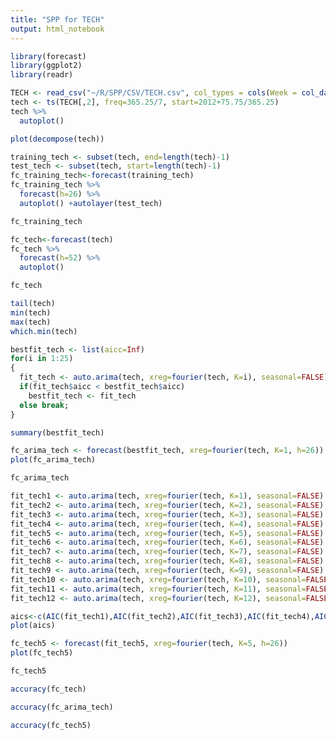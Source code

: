 ```yaml
---
title: "SPP for TECH"
output: html_notebook
---
```


```r
library(forecast)
library(ggplot2)
library(readr)
```

```r
TECH <- read_csv("~/R/SPP/CSV/TECH.csv", col_types = cols(Week = col_date(format = "%Y-%m-%d")))
tech <- ts(TECH[,2], freq=365.25/7, start=2012+75.75/365.25)
tech %>%
  autoplot()
```

```r
plot(decompose(tech))
```

```r
training_tech <- subset(tech, end=length(tech)-1)
test_tech <- subset(tech, start=length(tech)-1)
fc_training_tech<-forecast(training_tech)
fc_training_tech %>%
  forecast(h=26) %>%
  autoplot() +autolayer(test_tech)
```

```r
fc_training_tech
```

```r
fc_tech<-forecast(tech)
fc_tech %>%
  forecast(h=52) %>%
  autoplot()
```

```r
fc_tech
```

```r
tail(tech)
min(tech)
max(tech)
which.min(tech)
```

```r
bestfit_tech <- list(aicc=Inf)
for(i in 1:25)
{
  fit_tech <- auto.arima(tech, xreg=fourier(tech, K=i), seasonal=FALSE)
  if(fit_tech$aicc < bestfit_tech$aicc)
    bestfit_tech <- fit_tech
  else break;
}
```

```r
summary(bestfit_tech)
```

```r
fc_arima_tech <- forecast(bestfit_tech, xreg=fourier(tech, K=1, h=26))
plot(fc_arima_tech)
```

```r
fc_arima_tech
```

```r
fit_tech1 <- auto.arima(tech, xreg=fourier(tech, K=1), seasonal=FALSE)
fit_tech2 <- auto.arima(tech, xreg=fourier(tech, K=2), seasonal=FALSE)
fit_tech3 <- auto.arima(tech, xreg=fourier(tech, K=3), seasonal=FALSE)
fit_tech4 <- auto.arima(tech, xreg=fourier(tech, K=4), seasonal=FALSE)
fit_tech5 <- auto.arima(tech, xreg=fourier(tech, K=5), seasonal=FALSE)
fit_tech6 <- auto.arima(tech, xreg=fourier(tech, K=6), seasonal=FALSE)
fit_tech7 <- auto.arima(tech, xreg=fourier(tech, K=7), seasonal=FALSE)
fit_tech8 <- auto.arima(tech, xreg=fourier(tech, K=8), seasonal=FALSE)
fit_tech9 <- auto.arima(tech, xreg=fourier(tech, K=9), seasonal=FALSE)
fit_tech10 <- auto.arima(tech, xreg=fourier(tech, K=10), seasonal=FALSE)
fit_tech11 <- auto.arima(tech, xreg=fourier(tech, K=11), seasonal=FALSE)
fit_tech12 <- auto.arima(tech, xreg=fourier(tech, K=12), seasonal=FALSE)
```

```r
aics<-c(AIC(fit_tech1),AIC(fit_tech2),AIC(fit_tech3),AIC(fit_tech4),AIC(fit_tech5),AIC(fit_tech6),AIC(fit_tech7),AIC(fit_tech8),AIC(fit_tech9),AIC(fit_tech10),AIC(fit_tech11),AIC(fit_tech12))
plot(aics)
```

```r
fc_tech5 <- forecast(fit_tech5, xreg=fourier(tech, K=5, h=26))
plot(fc_tech5)
```

```r
fc_tech5
```

```r
accuracy(fc_tech)
```

```r
accuracy(fc_arima_tech)
```

```r
accuracy(fc_tech5)
```